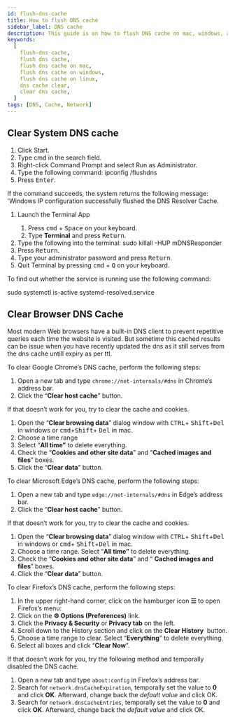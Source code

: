 ```yaml
---
id: flush-dns-cache
title: How to flush DNS cache
sidebar_label: DNS cache
description: This guide is on how to flush DNS cache on mac, windows, and linux.
keywords:
  [
    flush-dns-cache,
    flush dns cache,
    flush dns cache on mac,
    flush dns cache on windows,
    flush dns cache on linux,
    dns cache clear,
    clear dns cache,
  ]
tags: [DNS, Cache, Network]
---
```



## Clear System DNS cache

<Tabs groupId="operating-systems">
  <TabItem value="win" label="Windows">
    <ol>
    <li>Click Start.</li>
    <li>Type cmd in the search field.</li>
    <li>Right-click Command Prompt and select Run as Administrator.</li>
    <li>
      Type the following command:
      <CodeBlock language="bash">ipconfig /flushdns</CodeBlock>&nbsp;
    </li>
    <li>
      Press <kbd>Enter</kbd>.
    </li>
    </ol>
<p>If the command succeeds, the system returns the following message: 'Windows IP configuration successfully flushed the DNS Resolver Cache. </p>

  </TabItem>
  <TabItem value="mac" label="MacOS 10.10.4 and above">
  <ol>
    <li>Launch the Terminal App</li>
      <ol>
        <li>
          Press <kbd>cmd</kbd> + <kbd>Space</kbd> on your keyboard.
        </li>
        <li>
          Type <b>Terminal</b> and press <kbd>Return</kbd>.
        </li>
      </ol>
    <li>Type the following into the terminal:
      <CodeBlock language="bash">sudo killall -HUP mDNSResponder</CodeBlock> </li>
    <li>Press <kbd>Return</kbd>.</li>
    <li>Type your administrator password and press <kbd>Return</kbd>.</li>
    <li>Quit Terminal by pressing <kbd>cmd</kbd> + <kbd>Q</kbd> on your keyboard.</li>
  </ol>

  </TabItem>
  <TabItem value="linux" label="Linux">

To find out whether the service is running use the following command:

<CodeBlock language="bash">
  sudo systemctl is-active systemd-resolved.service
</CodeBlock>

  </TabItem>
</Tabs>

## Clear Browser DNS Cache

Most modern Web browsers have a built-in DNS client to prevent repetitive queries each time the website is visited. But sometime this cached results can be issue when you have recently updated the dns as it still serves from the dns cache untill expiry as per ttl.

<Tabs groupId="browsers">
  <TabItem value="chrome" label="Google Chrome">

To clear Google Chrome’s DNS cache, perform the following steps:

<ol>
  <li>
    Open a new tab and type <code>chrome://net-internals/#dns</code> in Chrome’s
    address bar.
  </li>
  <li>
    Click the “<b>Clear host cache</b>” button.
  </li>
</ol>

If that doesn’t work for you, try to clear the cache and cookies.

<ol>
<li>
  Open the “<b>Clear browsing data</b>” dialog window with <kbd>CTRL</kbd>+
  <kbd>Shift</kbd>+<kbd>Del</kbd> in windows or <kbd>cmd</kbd>+<kbd>Shift</kbd>+
  <kbd>Del</kbd> in mac.
</li>
<li>Choose a time range</li>
<li>Select “<b>All time”</b> to delete everything.</li>
<li>
  Check the “<b>Cookies and other site data</b>” and “<b>Cached images and files</b>”
  boxes.
</li>
<li>Click the “<b>Clear data</b>” button.</li>
</ol>
  </TabItem>
  <TabItem value="edge" label="Microsoft Edge">

To clear Microsoft Edge’s DNS cache, perform the following steps:

<ol>
  <li>
    Open a new tab and type <code>edge://net-internals/#dns</code> in Edge’s
    address bar.
  </li>
  <li>
    Click the “<b>Clear host cache</b>” button.
  </li>
</ol>

If that doesn’t work for you, try to clear the cache and cookies.

<ol>
  <li>
    Open the “<b>Clear browsing data</b>” dialog window with <kbd>CTRL</kbd>+
    <kbd>Shift</kbd>+<kbd>Del</kbd> in windows or <kbd>cmd</kbd>+
    <kbd>Shift</kbd>+<kbd>Del</kbd> in mac.
  </li>
  <li>
    Choose a time range. Select “<b>All time”</b> to delete everything.
  </li>
  <li>
    Check the “<b>Cookies and other site data</b>” and “
    <b>Cached images and files</b>” boxes.
  </li>
  <li>
    Click the “<b>Clear data</b>” button.
  </li>
</ol>

  </TabItem>
  <TabItem value="firefox" label="Mozilla Firefox">

To clear Firefox’s DNS cache, perform the following steps:

<ol>
  <li>
    In the upper right-hand corner, click on the hamburger icon <b>☰</b> to open
    Firefox’s menu:
  </li>
  <li>
    Click on the <b>⚙ Options (Preferences)</b> link.
  </li>
  <li>
    Click the <b>Privacy & Security</b> or <b>Privacy tab</b> on the left.
  </li>
  <li>
    Scroll down to the History section and click on the <b>Clear History</b>&nbsp;
    button.
  </li>
  <li>
    Choose a time range to clear. Select “<b>Everything</b>” to delete
    everything.
  </li>
  <li>
    Select all boxes and click “<b>Clear Now</b>”.
  </li>
</ol>

If that doesn’t work for you, try the following method and temporally disabled the DNS cache.

<ol>

<li>Open a new tab and type <code>about:config</code> in Firefox’s address bar.</li>
<li>
  Search for <code>network.dnsCacheExpiration</code>, temporally set the value to <b>0 </b>and
  click <b>OK</b>. Afterward, change back the <i>default value</i> and click OK.
</li>
<li>
  Search for <code>network.dnsCacheEntries</code>, temporally set the value to <b>0</b> and
  click <b>OK</b>. Afterward, change back the <i>default value</i> and click OK.
</li>
</ol>

  </TabItem>

</Tabs>

